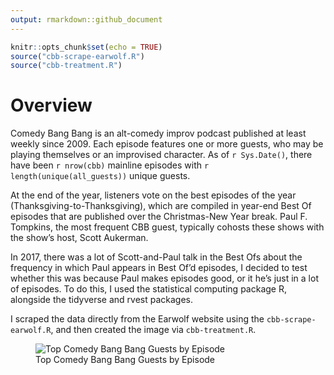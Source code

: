 ```yaml
---
output: rmarkdown::github_document
---
```


```r
knitr::opts_chunk$set(echo = TRUE)
source("cbb-scrape-earwolf.R")
source("cbb-treatment.R")
```

# Overview

Comedy Bang Bang is an alt-comedy improv podcast published at least weekly since 2009. Each episode features one or more guests, who may be playing themselves or an improvised character. As of `r Sys.Date()`, there have been `r nrow(cbb)` mainline episodes with `r length(unique(all_guests))` unique guests.

At the end of the year, listeners vote on the best episodes of the year (Thanksgiving-to-Thanksgiving), which are compiled in year-end Best Of episodes that are published over the Christmas-New Year break. Paul F. Tompkins, the most frequent CBB guest, typically cohosts these shows with the show's host, Scott Aukerman.

In 2017, there was a lot of Scott-and-Paul talk in the Best Ofs about the frequency in which Paul appears in Best Of'd episodes, I decided to test whether this was because Paul makes episodes good, or it he's just in a lot of episodes. To do this, I used the statistical computing package R, alongside the tidyverse and rvest packages.

I scraped the data directly from the Earwolf website using the `cbb-scrape-earwolf.R`, and then created the image via `cbb-treatment.R`.

![Top Comedy Bang Bang Guests by Episode](https://github.com/colindouglas/podcasts/blob/master/images/cbb-bestof-plot.png)

